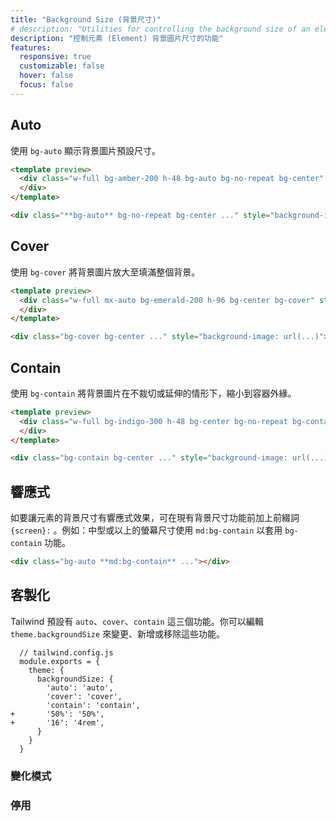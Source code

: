 ```yaml
---
title: "Background Size (背景尺寸)"
# description: "Utilities for controlling the background size of an element's background image."
description: "控制元素 (Element) 背景圖片尺寸的功能"
features:
  responsive: true
  customizable: false
  hover: false
  focus: false
---
```




## Auto

<!-- Use `bg-auto` to display the background image at its default size. -->
使用 `bg-auto` 顯示背景圖片預設尺寸。

```html amber
<template preview>
  <div class="w-full bg-amber-200 h-48 bg-auto bg-no-repeat bg-center" style="background-image:url('/img/placeholder-amber.svg');">
  </div>
</template>

<div class="**bg-auto** bg-no-repeat bg-center ..." style="background-image: url(...)"></div>
```

## Cover

<!-- Use `bg-cover` to scale the background image until it fills the background layer. -->
使用 `bg-cover` 將背景圖片放大至填滿整個背景。

```html emerald
<template preview>
  <div class="w-full mx-auto bg-emerald-200 h-96 bg-center bg-cover" style="background-image:url('/img/placeholder-emerald.svg');">
  </div>
</template>

<div class="bg-cover bg-center ..." style="background-image: url(...)"></div>
```

## Contain

<!-- Use `bg-contain` to scale the background image to the outer edges without cropping or stretching. -->
使用 `bg-contain` 將背景圖片在不裁切或延伸的情形下，縮小到容器外緣。

```html indigo
<template preview>
  <div class="w-full bg-indigo-300 h-48 bg-center bg-no-repeat bg-contain" style="background-image:url('/img/placeholder-indigo.svg');">
  </div>
</template>

<div class="bg-contain bg-center ..." style="background-image: url(...)"></div>
```

## 響應式

<!-- To control the size of an element's background image at a specific breakpoint, add a `{screen}:` prefix to any existing background size utility. For example, adding the class `md:bg-contain` to an element would apply the `bg-contain` utility at medium screen sizes and above. -->
如要讓元素的背景尺寸有響應式效果，可在現有背景尺寸功能前加上前綴詞 `{screen}:` 。例如：中型或以上的螢幕尺寸使用 `md:bg-contain` 以套用 `bg-contain` 功能。

```html
<div class="bg-auto **md:bg-contain** ..."></div>
```

<Responsive />

## 客製化

<!-- By default, Tailwind provides utilities for `auto`, `cover`, and `contain` background sizes. You can change, add, or remove these by editing the `theme.backgroundSize` section of your config. -->
Tailwind 預設有 `auto`、`cover`、`contain` 這三個功能。你可以編輯 `theme.backgroundSize` 來變更、新增或移除這些功能。

```diff-js
  // tailwind.config.js
  module.exports = {
    theme: {
      backgroundSize: {
        'auto': 'auto',
        'cover': 'cover',
        'contain': 'contain',
+       '50%': '50%',
+       '16': '4rem',
      }
    }
  }
```

### 變化模式

<Variants plugin="backgroundSize" />

### 停用

<Disabling plugin="backgroundSize" />
